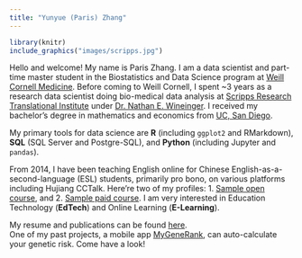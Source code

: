 ---
title: "Yunyue (Paris) Zhang"
---

```{r, out.width = '30%', fig.align="left", echo = FALSE}
library(knitr)
include_graphics("images/scripps.jpg")
```

Hello and welcome! My name is Paris Zhang. I am a data scientist and part-time master student in the Biostatistics and Data Science program at [Weill Cornell Medicine](https://weill.cornell.edu). Before coming to Weill Cornell, I spent ~3 years as a research data scientist doing bio-medical data analysis at [Scripps Research Translational Institute](https://www.scripps.edu › science-and-medicine › translational-institute) under [Dr. Nathan E. Wineinger](https://www.scripps.edu/science-and-medicine/translational-institute/about/people/nathan-wineinger/). I received my bachelor's degree in mathematics and economics from [UC, San Diego](https://ucsd.edu).

My primary tools for data science are **R** (including `ggplot2` and RMarkdown), **SQL** (SQL Server and Postgre-SQL), and **Python** (including Jupyter and `pandas`).

From 2014, I have been teaching English online for Chinese English-as-a-second-language (ESL) students, primarily pro bono, on various platforms including Hujiang CCTalk. Here're two of my profiles: 1. [Sample open course](http://www.cctalk.com/teacher/28752625/), and 2. [Sample paid course](https://www.cctalk.com/m/u/28752625). I am very interested in Education Technology (**EdTech**) and Online Learning (**E-Learning**).

My resume and publications can be found [here](files/201910_Resume_ParisZhang-2p.pdf).  
One of my past projects, a mobile app [MyGeneRank](https://mygenerank.scripps.edu/), can auto-calculate your genetic risk. Come have a look!